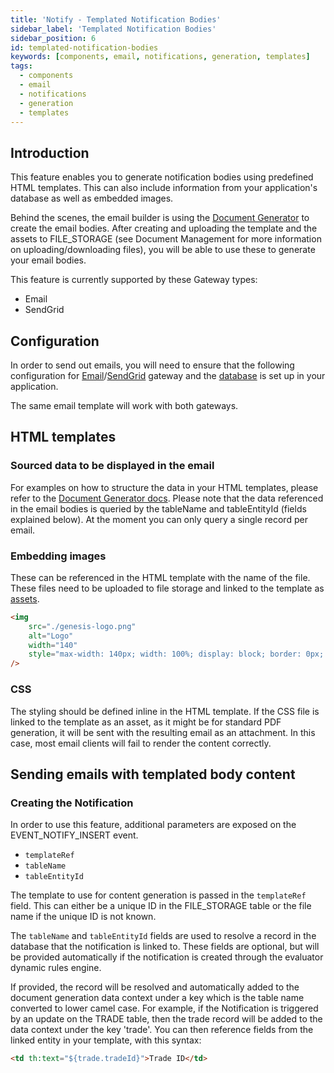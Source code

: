 ```yaml
---
title: 'Notify - Templated Notification Bodies'
sidebar_label: 'Templated Notification Bodies'
sidebar_position: 6
id: templated-notification-bodies
keywords: [components, email, notifications, generation, templates]
tags:
  - components
  - email
  - notifications
  - generation
  - templates
---
```


## Introduction
This feature enables you to generate notification bodies using predefined HTML templates. This can also include information from your application's database as well as embedded images.

Behind the scenes, the email builder is using the [Document Generator](../../generated-docs/generated-docs-server) to create the email bodies. After creating and uploading the template and the assets to FILE_STORAGE (see Document Management for more information on uploading/downloading files), you will be able to use these to generate your email bodies.

This feature is currently supported by these Gateway types:
- Email
- SendGrid

## Configuration
In order to send out emails, you will need to ensure that the following configuration for [Email](../../notifications/notifications-server/email/#email-gateway-configuration)/[SendGrid](../../notifications/notifications-server/email/#sendgrid-gateway-configuration) gateway and the [database](../../notifications/notifications-server/email/#database-configuration) is set up in your application.

The same email template will work with both gateways.

## HTML templates

### Sourced data to be displayed in the email
For examples on how to structure the data in your HTML templates, please refer to the [Document Generator docs](../../generated-docs/generated-docs-server/#html-templates).
Please note that the data referenced in the email bodies is queried by the tableName and tableEntityId (fields explained below). At the moment you can only query a single record per email.

### Embedding images

These can be referenced in the HTML template with the name of the file. These files need to be uploaded to file storage and linked to the template as [assets](../../).
```html
<img
    src="./genesis-logo.png"
    alt="Logo"
    width="140"
    style="max-width: 140px; width: 100%; display: block; border: 0px; height: auto !important;"
/>
```

### CSS
The styling should be defined inline in the HTML template. If the CSS file is linked to the template as an asset, as it might be for standard PDF generation, it will be sent with the resulting email as an attachment. In this case, most email clients will fail to render the content correctly.

## Sending emails with templated body content

### Creating the Notification

In order to use this feature, additional parameters are exposed on the EVENT_NOTIFY_INSERT event.

- `templateRef`
- `tableName`
- `tableEntityId`

The template to use for content generation is passed in the `templateRef` field. This can either be a unique ID in the FILE_STORAGE table or the file name if the unique ID is not known.

The `tableName` and `tableEntityId` fields are used to resolve a record in the database that the notification is linked to. These fields are optional, but will be provided automatically if the notification is created through the evaluator dynamic rules engine. 

If provided, the record will be resolved and automatically added to the document generation data context under a key which is the table name converted to lower camel case. For example, if the Notification is triggered by an update on the TRADE table, then the trade record will be added to the data context under the key 'trade'. You can then reference fields from the linked entity in your template, with this syntax:
```html
<td th:text="${trade.tradeId}">Trade ID</td>
```
